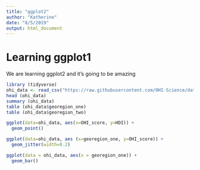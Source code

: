 ```yaml
---
title: "ggplot2"
author: "Katherine"
date: "8/5/2019"
output: html_document
---
```


# Learning ggplot1

We are learning ggplot2 and it's going to be amazing 

```r
library (tidyverse)
ohi_data <- read_csv("https://raw.githubusercontent.com/OHI-Science/data-science-training/master/data/OHI_global_data.csv")
head (ohi_data)
summary (ohi_data)
table (ohi_data$georegion_one)
table (ohi_data$georegion_two)
```

```r
ggplot(data=ohi_data, aes(x=OHI_score, y=HDI)) +
  geom_point()

ggplot(data=ohi_data, aes (x=georegion_one, y=OHI_score)) +
  geom_jitter(width=0.2)

ggplot(data = ohi_data, aes(x = georegion_one)) + 
  geom_bar() 


```

```r

```

